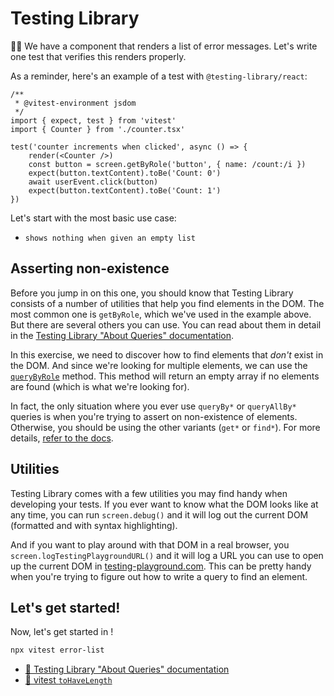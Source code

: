 # Testing Library

👨‍💼 We have a component that renders a list of error messages. Let's write
one test that verifies this renders properly.

As a reminder, here's an example of a test with `@testing-library/react`:

```tsx
/**
 * @vitest-environment jsdom
 */
import { expect, test } from 'vitest'
import { Counter } from './counter.tsx'

test('counter increments when clicked', async () => {
	render(<Counter />)
	const button = screen.getByRole('button', { name: /count:/i })
	expect(button.textContent).toBe('Count: 0')
	await userEvent.click(button)
	expect(button.textContent).toBe('Count: 1')
})
```

Let's start with the most basic use case:

- `shows nothing when given an empty list`

## Asserting non-existence

Before you jump in on this one, you should know that Testing Library consists of
a number of utilities that help you find elements in the DOM. The most common
one is `getByRole`, which we've used in the example above. But there are several
others you can use. You can read about them in detail in the
[Testing Library "About Queries" documentation](https://testing-library.com/docs/queries/about).

In this exercise, we need to discover how to find elements that _don't_ exist in
the DOM. And since we're looking for multiple elements, we can use the
[`queryByRole`](https://testing-library.com/docs/queries/byrole) method. This
method will return an empty array if no elements are found (which is what we're
looking for).

In fact, the only situation where you ever use `queryBy*` or `queryAllBy*`
queries is when you're trying to assert on non-existence of elements. Otherwise,
you should be using the other variants (`get*` or `find*`). For more details,
[refer to the docs](https://testing-library.com/docs/queries/about).

## Utilities

Testing Library comes with a few utilities you may find handy when developing
your tests. If you ever want to know what the DOM looks like at any time, you
can run `screen.debug()` and it will log out the current DOM (formatted and with
syntax highlighting).

And if you want to play around with that DOM in a real browser, you
`screen.logTestingPlaygroundURL()` and it will log a URL you can use to open up
the current DOM in [testing-playground.com](https://testing-playground.com).
This can be pretty handy when you're trying to figure out how to write a query
to find an element.

## Let's get started!

Now, let's get started in <InlineFile file="app/components/forms.error-list.test.tsx" />!

```sh nonumber
npx vitest error-list
```

- [📜 Testing Library "About Queries" documentation](https://testing-library.com/docs/queries/about)
- [📜 vitest `toHaveLength`]()
